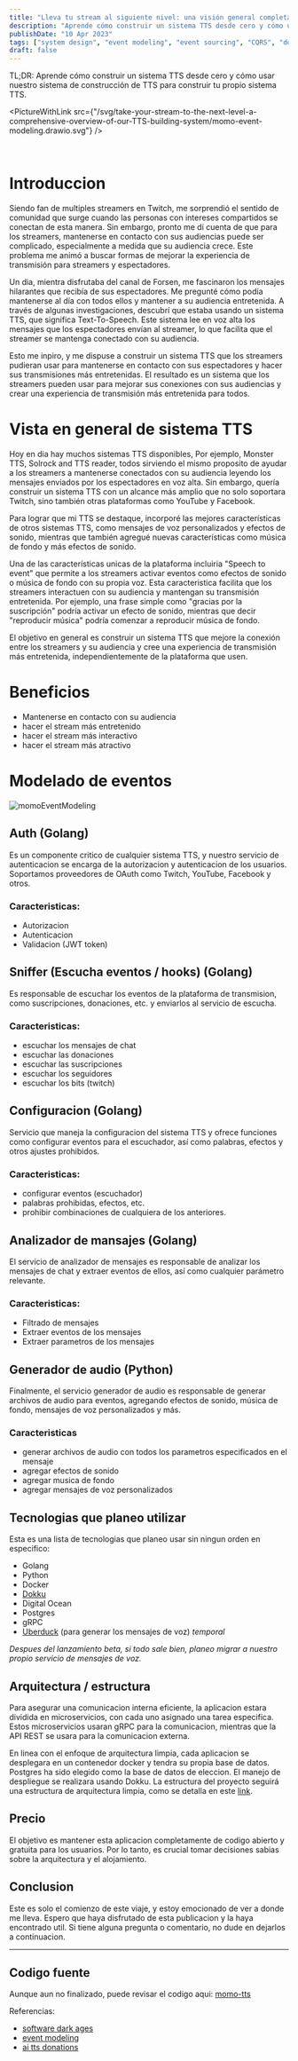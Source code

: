 ```yaml
---
title: "Lleva tu stream al siguiente nivel: una visión general completa de nuestro sistema de construcción de TTS"
description: "Aprende cómo construir un sistema TTS desde cero y cómo usar nuestro sistema de construcción de TTS para construir tu propio sistema TTS."
publishDate: "10 Apr 2023"
tags: ["system design", "event modeling", "event sourcing", "CQRS", "domain-driven design", "DDD", "microservices", "distributed systems", "distributed architecture"]
draft: false
---
```



TL;DR: Aprende cómo construir un sistema TTS desde cero y cómo usar nuestro sistema de construcción de TTS para construir tu propio sistema TTS.

<PictureWithLink
  src={"/svg/take-your-stream-to-the-next-level-a-comprehensive-overview-of-our-TTS-building-system/momo-event-modeling.drawio.svg"}
/>

<br/>

# Introduccion
  Siendo fan de multiples streamers en Twitch, me sorprendió el sentido de comunidad que surge cuando las personas con intereses compartidos se conectan de esta manera. Sin embargo, pronto me di cuenta de que para los streamers, mantenerse en contacto con sus audiencias puede ser complicado, especialmente a medida que su audiencia crece. Este problema me animó a buscar formas de mejorar la experiencia de transmisión para streamers y espectadores.

  Un dia, mientra disfrutaba del canal de Forsen, me fascinaron los mensajes hilarantes que recibía de sus espectadores. Me pregunté cómo podía mantenerse al día con todos ellos y mantener a su audiencia entretenida. A través de algunas investigaciones, descubrí que estaba usando un sistema TTS, que significa Text-To-Speech. Este sistema lee en voz alta los mensajes que los espectadores envían al streamer, lo que facilita que el streamer se mantenga conectado con su audiencia.

  Esto me inpiro, y me dispuse a construir un sistema TTS que los streamers pudieran usar para mantenerse en contacto con sus espectadores y hacer sus transmisiones más entretenidas. El resultado es un sistema que los streamers pueden usar para mejorar sus conexiones con sus audiencias y crear una experiencia de transmisión más entretenida para todos.


# Vista en general de sistema TTS

  Hoy en dia hay muchos sistemas TTS disponibles, Por ejemplo, Monster TTS, Solrock and TTS reader, todos sirviendo el mismo proposito de ayudar a los streamers a mantenerse conectados con su audiencia leyendo los mensajes enviados por los espectadores en voz alta. Sin embargo, quería construir un sistema TTS con un alcance más amplio que no solo soportara Twitch, sino también otras plataformas como YouTube y Facebook.

  Para lograr que mi TTS se destaque, incorporé las mejores características de otros sistemas TTS, como mensajes de voz personalizados y efectos de sonido, mientras que también agregué nuevas características como música de fondo y más efectos de sonido.

  Una de las características unicas de la plataforma incluiria "Speech to event" que permite a los streamers activar eventos como efectos de sonido o música de fondo con su propia voz. Esta caracteristica facilita que los streamers interactuen con su audiencia y mantengan su transmisión entretenida. Por ejemplo, una frase simple como "gracias por la suscripción" podría activar un efecto de sonido, mientras que decir "reproducir música" podría comenzar a reproducir música de fondo.

  El objetivo en general es construir un sistema TTS que mejore la conexión entre los streamers y su audiencia y cree una experiencia de transmisión más entretenida, independientemente de la plataforma que usen.

# Beneficios
  - Mantenerse en contacto con su audiencia
  - hacer el stream más entretenido
  - hacer el stream más interactivo
  - hacer el stream más atractivo


# Modelado de eventos
  ![momoEventModeling](/svg/take-your-stream-to-the-next-level-a-comprehensive-overview-of-our-TTS-building-system/momo-event-modeling.drawio.svg)

## Auth (Golang)
  Es un componente critico de cualquier sistema TTS, y nuestro servicio de autenticacion se encarga de la autorizacion y autenticacion de los usuarios. Soportamos proveedores de OAuth como Twitch, YouTube, Facebook y otros.

### Caracteristicas:
  - Autorizacion
  - Autenticacion
  - Validacion (JWT token)

## Sniffer (Escucha eventos / hooks) (Golang)
  Es responsable de escuchar los eventos de la plataforma de transmision, como suscripciones, donaciones, etc. y enviarlos al servicio de escucha.

### Caracteristicas:
  - escuchar los mensajes de chat
  - escuchar las donaciones
  - escuchar las suscripciones
  - escuchar los seguidores
  - escuchar los bits (twitch)

## Configuracion (Golang)
  Servicio que maneja la configuracion del sistema TTS y ofrece funciones como configurar eventos para el escuchador, así como palabras, efectos y otros ajustes prohibidos.

### Caracteristicas:
  - configurar eventos (escuchador)
  - palabras prohibidas, efectos, etc.
  - prohibir combinaciones de cualquiera de los anteriores.

## Analizador de mansajes (Golang)
  El servicio de analizador de mensajes es responsable de analizar los mensajes de chat y extraer eventos de ellos, así como cualquier parámetro relevante.

### Caracteristicas:
  - Filtrado de mensajes
  - Extraer eventos de los mensajes
  - Extraer parametros de los mensajes

## Generador de audio (Python)
  Finalmente, el servicio generador de audio es responsable de generar archivos de audio para eventos, agregando efectos de sonido, música de fondo, mensajes de voz personalizados y más.

### Caracteristicas
  - generar archivos de audio con todos los parametros especificados en el mensaje
  - agregar efectos de sonido
  - agregar musica de fondo
  - agregar mensajes de voz personalizados

## Tecnologias que planeo utilizar
  Esta es una lista de tecnologias que planeo usar sin ningun orden en especifico:

- Golang
- Python
- Docker
- [Dokku](https://dokku.com/docs/)
- Digital Ocean
- Postgres
- gRPC
- [Uberduck](https://uberduck.ai/) (para generar los mensajes de voz) *temporal*

*Despues del lanzamiento beta, si todo sale bien, planeo migrar a nuestro propio servicio de mensajes de voz.*


## Arquitectura / estructura
  Para asegurar una comunicacion interna eficiente, la aplicacion estara dividida en microservicios, con cada uno asignado una tarea especifica. Estos microservicios usaran gRPC para la comunicacion, mientras que la API REST se usara para la comunicacion externa.

  En linea con el enfoque de arquitectura limpia, cada aplicacion se desplegara en un contenedor docker y tendra su propia base de datos. Postgres ha sido elegido como la base de datos de eleccion. El manejo de despliegue se realizara usando Dokku. La estructura del proyecto seguirá una estructura de arquitectura limpia, como se detalla en este [link](https://blog.cleancoder.com/uncle-bob/2012/08/13/the-clean-architecture.html).


## Precio
  El objetivo es mantener esta aplicacion completamente de codigo abierto y gratuita para los usuarios. Por lo tanto, es crucial tomar decisiones sabias sobre la arquitectura y el alojamiento.

## Conclusion
  Este es solo el comienzo de este viaje, y estoy emocionado de ver a donde me lleva. Espero que haya disfrutado de esta publicacion y la haya encontrado util. Si tiene alguna pregunta o comentario, no dude en dejarlos a continuacion.

---

## Codigo fuente
  Aunque aun no finalizado, puede revisar el codigo aqui: [momo-tts](https://github.com/eduaravila/momo)


Referencias:
  - [software dark ages](https://threedots.tech/post/software-dark-ages/)
  - [event modeling](https://eventmodeling.org/posts/what-is-event-modeling/)
  - [ai tts donations](https://github.com/mmattDonk/AI-TTS-Donations)
